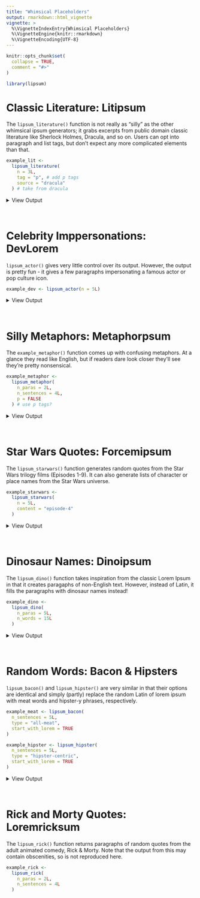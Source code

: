 ```yaml
---
title: "Whimsical Placeholders"
output: rmarkdown::html_vignette
vignette: >
  %\VignetteIndexEntry{Whimsical Placeholders}
  %\VignetteEngine{knitr::rmarkdown}
  %\VignetteEncoding{UTF-8}
---
```


```r
knitr::opts_chunk$set(
  collapse = TRUE,
  comment = "#>"
)
```

```r
library(lipsum)
```

# Classic Literature: Litipsum

The `lipsum_literature()` function is not really as "silly" as the other whimsical ipsum generators; it grabs excerpts from public domain classic literature like Sherlock Holmes, Dracula, and so on. Users can opt into paragraph and list tags, but don't expect any more complicated elements than that. 

```r
example_lit <-
  lipsum_literature(
    n = 3L,
    tag = "p", # add p tags
    source = "dracula"
  ) # take from dracula
```

<details>
<summary> View Output </summary>
`r example_lit`
</details>
<br>

# Celebrity Imppersonations: DevLorem

`lipsum_actor()` gives very little control over its output. However, the output is pretty fun - it gives a few paragraphs impersonating a famous actor or pop culture icon.

```r
example_dev <- lipsum_actor(n = 5L)
```

<details>
<summary> View Output </summary>
`r example_dev`
</details>
<br>


# Silly Metaphors: Metaphorpsum

The `example_metaphor()` function comes up with confusing metaphors. At a glance they read like English, but if readers dare look closer they'll see they're pretty nonsensical.

```r
example_metaphor <-
  lipsum_metaphor(
    n_paras = 2L,
    n_sentences = 4L,
    p = FALSE
  ) # use p tags?
```

<details>
<summary> View Output </summary>
`r example_metaphor`
</details>
<br>

# Star Wars Quotes: Forcemipsum

The `lipsum_starwars()` function generates random quotes from the Star Wars trilogy films (Episodes 1-9). It can also generate lists of character or place names from the Star Wars universe.

```r
example_starwars <-
  lipsum_starwars(
    n = 5L,
    content = "episode-4"
  )
```

<details>
<summary> View Output </summary>
`r example_starwars`
</details>
<br>

# Dinosaur Names: Dinoipsum

The `lipsum_dino()` function takes inspiration from the classic Lorem Ipsum in that it creates paragaphs of non-English text. However, instead of Latin, it fills the paragraphs with dinosaur names instead!

```r
example_dino <-
  lipsum_dino(
    n_paras = 5L,
    n_words = 15L
  )
```

<details>
<summary> View Output </summary>
`r example_dino`
</details>
<br>

# Random Words: Bacon & Hipsters

`lipsum_bacon()` and `lipsum_hipster()` are very similar in that their options are identical and simply (partly) replace the random Latin of lorem ipsum with meat words and hipster-y phrases, respectively.  

```r
example_meat <- lipsum_bacon(
  n_sentences = 5L,
  type = "all-meat",
  start_with_lorem = TRUE
)

example_hipster <- lipsum_hipster(
  n_sentences = 5L,
  type = "hipster-centric",
  start_with_lorem = TRUE
)
```

<details>
<summary> View Output </summary>

**MEAT:**

`r example_meat`

**HIPSTER:**

`r example_hipster`

</details>
<br>

# Rick and Morty Quotes: Loremricksum

The `lipsum_rick()` function returns paragraphs of random quotes from the adult animated comedy, Rick & Morty. Note that the output from this may contain obscenities, so is not reproduced here.

```r
example_rick <-
  lipsum_rick(
    n_paras = 2L,
    n_sentences = 4L
  )
```
